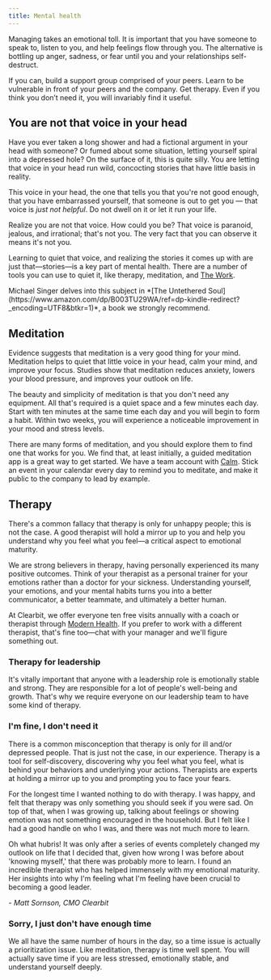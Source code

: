 ```yaml
---
title: Mental health
---
```



<Podcast code="2872528" />

Managing takes an emotional toll. It is important that you have someone to speak to, listen to you, and help feelings flow through you. The alternative is bottling up anger, sadness, or fear until you and your relationships self-destruct.

If you can, build a support group comprised of your peers. Learn to be vulnerable in front of your peers and the company. Get therapy. Even if you think you don’t need it, you will invariably find it useful.

## You are not that voice in your head

Have you ever taken a long shower and had a fictional argument in your head with someone? Or fumed about some situation, letting yourself spiral into a depressed hole? On the surface of it, this is quite silly. You are letting that voice in your head run wild, concocting stories that have little basis in reality.

This voice in your head, the one that tells you that you're not good enough, that you have embarrassed yourself, that someone is out to get you — that voice is *just not helpful*. Do not dwell on it or let it run your life.

Realize you are not that voice. How could you be? That voice is paranoid, jealous, and irrational; that's not you. The very fact that you can observe it means it's not you.

Learning to quiet that voice, and realizing the stories it comes up with are just that—stories—is a key part of mental health. There are a number of tools you can use to quiet it, like therapy, meditation, and [The Work](http://thework.com/).

<Callout emoji="📖">
Michael Singer delves into this subject in *[The Untethered Soul](https://www.amazon.com/dp/B003TU29WA/ref=dp-kindle-redirect?_encoding=UTF8&btkr=1)*, a book we strongly recommend.
</Callout>

## Meditation

Evidence suggests that meditation is a very good thing for your mind. Meditation helps to quiet that little voice in your head, calm your mind, and improve your focus. Studies show that meditation reduces anxiety, lowers your blood pressure, and improves your outlook on life.

The beauty and simplicity of meditation is that you don't need any equipment. All that's required is a quiet space and a few minutes each day. Start with ten minutes at the same time each day and you will begin to form a habit. Within two weeks, you will experience a noticeable improvement in your mood and stress levels.

There are many forms of meditation, and you should explore them to find one that works for you. We find that, at least initially, a guided meditation app is a great way to get started. We have a team account with [Calm](https://www.calm.com/). Stick an event in your calendar every day to remind you to meditate, and make it public to the company to lead by example.

## Therapy

There's a common fallacy that therapy is only for unhappy people; this is not the case. A good therapist will hold a mirror up to you and help you understand why you feel what you feel—a critical aspect to emotional maturity.

We are strong believers in therapy, having personally experienced its many positive outcomes. Think of your therapist as a personal trainer for your emotions rather than a doctor for your sickness. Understanding yourself, your emotions, and your mental habits turns you into a better communicator, a better teammate, and ultimately a better human.

At Clearbit, we offer everyone ten free visits annually with a coach or therapist through [Modern Health](https://my.joinmodernhealth.com/login). If you prefer to work with a different therapist, that's fine too—chat with your manager and we'll figure something out.

### Therapy for leadership

It's vitally important that anyone with a leadership role is emotionally stable and strong. They are responsible for a lot of people's well-being and growth. That's why we require everyone on our leadership team to have some kind of therapy.

### I'm fine, I don't need it

There is a common misconception that therapy is only for ill and/or depressed people. That is just not the case, in our experience. Therapy is a tool for self-discovery, discovering why you feel what you feel, what is behind your behaviors and underlying your actions. Therapists are experts at holding a mirror up to you and prompting you to face your fears.

<Callout emoji="🗣">
For the longest time I wanted nothing to do with therapy. I was happy, and felt that therapy was only something you should seek if you were sad. On top of that, when I was growing up, talking about feelings or showing emotion was not something encouraged in the household. But I felt like I had a good handle on who I was, and there was not much more to learn.

Oh what hubris! It was only after a series of events completely changed my outlook on life that I decided that, given how wrong I was before about 'knowing myself,' that there was probably more to learn. I found an incredible therapist who has helped immensely with my emotional maturity. Her insights into why I'm feeling what I'm feeling have been crucial to becoming a good leader.

*- Matt Sornson, CMO Clearbit*
</Callout>

### Sorry, I just don't have enough time

We all have the same number of hours in the day, so a time issue is actually a prioritization issue. Like meditation, therapy is time well spent. You will actually save time if you are less stressed, emotionally stable, and understand yourself deeply.